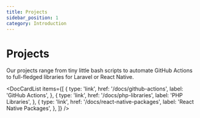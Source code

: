 ```yaml
---
title: Projects
sidebar_position: 1
category: Introduction
---
```



# Projects

Our projects range from tiny little bash scripts to automate GitHub Actions to full-fledged libraries for Laravel or React Native.

<DocCardList
    items={[
        {
            type: 'link',
            href: '/docs/github-actions',
            label: 'GitHub Actions',
        },
        {
            type: 'link',
            href: '/docs/php-libraries',
            label: 'PHP Libraries',
        },
        {
            type: 'link',
            href: '/docs/react-native-packages',
            label: 'React Native Packages',
        },
    ]}
/>
